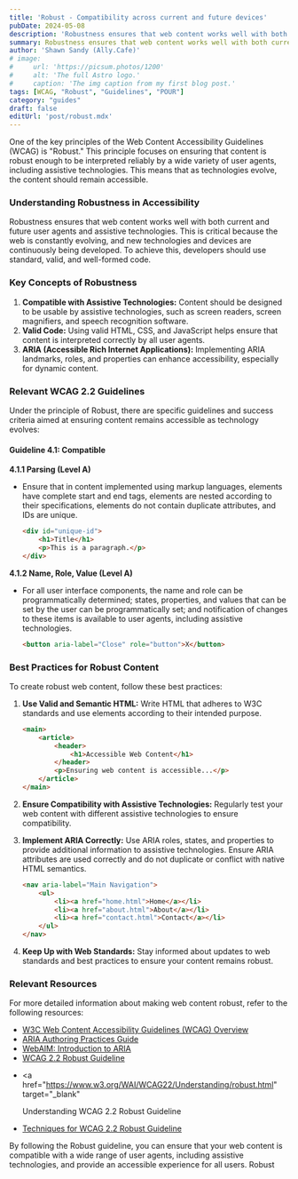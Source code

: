 ```yaml
---
title: 'Robust - Compatibility across current and future devices'
pubDate: 2024-05-08
description: 'Robustness ensures that web content works well with both current and future user agents and assistive technologies'
summary: Robustness ensures that web content works well with both current and future user agents and assistive technologies. This is critical because the web is constantly evolving, and new technologies and devices are continuously being developed. To achieve this, developers should use standard, valid, and well-formed code.
author: 'Shawn Sandy (Ally.Cafe)'
# image:
#     url: 'https://picsum.photos/1200'
#     alt: 'The full Astro logo.'
#     caption: 'The img caption from my first blog post.'
tags: [WCAG, "Robust", "Guidelines", "POUR"]
category: "guides"
draft: false
editUrl: 'post/robust.mdx'
---
```


One of the key principles of the Web Content Accessibility Guidelines (WCAG) is "Robust." This principle focuses on ensuring that content is robust enough to be interpreted reliably by a wide variety of user agents, including assistive technologies. This means that as technologies evolve, the content should remain accessible. 

### Understanding Robustness in Accessibility

Robustness ensures that web content works well with both current and future user agents and assistive technologies. This is critical because the web is constantly evolving, and new technologies and devices are continuously being developed. To achieve this, developers should use standard, valid, and well-formed code.

### Key Concepts of Robustness

1. **Compatible with Assistive Technologies:** Content should be designed to be usable by assistive technologies, such as screen readers, screen magnifiers, and speech recognition software.
2. **Valid Code:** Using valid HTML, CSS, and JavaScript helps ensure that content is interpreted correctly by all user agents.
3. **ARIA (Accessible Rich Internet Applications):** Implementing ARIA landmarks, roles, and properties can enhance accessibility, especially for dynamic content.

### Relevant WCAG 2.2 Guidelines

Under the principle of Robust, there are specific guidelines and success criteria aimed at ensuring content remains accessible as technology evolves:

#### Guideline 4.1: Compatible

**4.1.1 Parsing (Level A)**
- Ensure that in content implemented using markup languages, elements have complete start and end tags, elements are nested according to their specifications, elements do not contain duplicate attributes, and IDs are unique.
  ```html
  <div id="unique-id">
      <h1>Title</h1>
      <p>This is a paragraph.</p>
  </div>
  ```

**4.1.2 Name, Role, Value (Level A)**
- For all user interface components, the name and role can be programmatically determined; states, properties, and values that can be set by the user can be programmatically set; and notification of changes to these items is available to user agents, including assistive technologies.
  ```html
  <button aria-label="Close" role="button">X</button>
  ```

### Best Practices for Robust Content

To create robust web content, follow these best practices:

1. **Use Valid and Semantic HTML:** Write HTML that adheres to W3C standards and use elements according to their intended purpose.
   ```html
   <main>
       <article>
           <header>
               <h1>Accessible Web Content</h1>
           </header>
           <p>Ensuring web content is accessible...</p>
       </article>
   </main>
   ```

2. **Ensure Compatibility with Assistive Technologies:** Regularly test your web content with different assistive technologies to ensure compatibility.
3. **Implement ARIA Correctly:** Use ARIA roles, states, and properties to provide additional information to assistive technologies. Ensure ARIA attributes are used correctly and do not duplicate or conflict with native HTML semantics.
   ```html
   <nav aria-label="Main Navigation">
       <ul>
           <li><a href="home.html">Home</a></li>
           <li><a href="about.html">About</a></li>
           <li><a href="contact.html">Contact</a></li>
       </ul>
   </nav>
   ```

4. **Keep Up with Web Standards:** Stay informed about updates to web standards and best practices to ensure your content remains robust.

### Relevant Resources

For more detailed information about making web content robust, refer to the following resources:

- <a href="https://www.w3.org/WAI/standards-guidelines/wcag/" target="_blank">
    W3C Web Content Accessibility Guidelines (WCAG) Overview
  </a> 
- <a href="https://www.w3.org/WAI/ARIA/apg/" target="_blank">
    ARIA Authoring Practices Guide
  </a>
- <a href="https://webaim.org/techniques/aria/" target="_blank">
    WebAIM: Introduction to ARIA
  </a>

- <a href="https://www.w3.org/TR/WCAG22/#robust" target="_blank">
    WCAG 2.2 Robust Guideline
  </a>
- <a
    href="https://www.w3.org/WAI/WCAG22/Understanding/robust.html"
    target="_blank"
  >
    Understanding WCAG 2.2 Robust Guideline
  </a>
- <a href="https://www.w3.org/WAI/WCAG22/Techniques/robust/" target="_blank">
    Techniques for WCAG 2.2 Robust Guideline
  </a>


By following the Robust guideline, you can ensure that your web content is
compatible with a wide range of user agents, including assistive technologies,
and provide an accessible experience for all users. Robust

